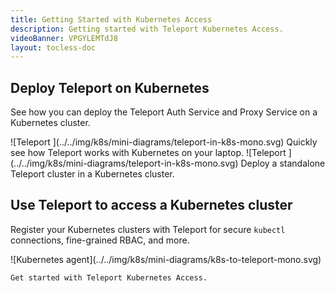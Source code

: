 ```yaml
---
title: Getting Started with Kubernetes Access
description: Getting started with Teleport Kubernetes Access.
videoBanner: VPGYLEMTdJ8
layout: tocless-doc
---
```


## Deploy Teleport on Kubernetes

See how you can deploy the Teleport Auth Service and Proxy Service on a
Kubernetes cluster.

<TileSet>
  <Tile title="Try Teleport on a Local Kubernetes Cluster" href="./getting-started/local.mdx">
    ![Teleport ](../../img/k8s/mini-diagrams/teleport-in-k8s-mono.svg)
    Quickly see how Teleport works with Kubernetes on your laptop.
  </Tile>
  <Tile title="Teleport Cluster in Kubernetes" href="./getting-started/cluster.mdx">
    ![Teleport ](../../img/k8s/mini-diagrams/teleport-in-k8s-mono.svg)
    Deploy a standalone Teleport cluster in a Kubernetes cluster.
  </Tile>
</TileSet>

## Use Teleport to access a Kubernetes cluster

Register your Kubernetes clusters with Teleport for secure `kubectl`
connections, fine-grained RBAC, and more.

<TileSet>
  <Tile title="Teleport Kubernetes Agent" href="./getting-started/agent.mdx">
    ![Kubernetes agent](../../img/k8s/mini-diagrams/k8s-to-teleport-mono.svg)

    Get started with Teleport Kubernetes Access.

  </Tile>
</TileSet>

